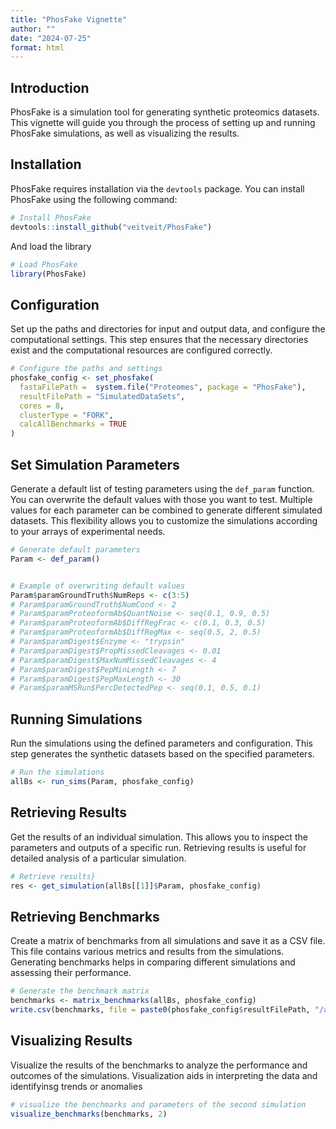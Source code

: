 ```yaml
---
title: "PhosFake Vignette"
author: ""
date: "2024-07-25"
format: html
---
```


## Introduction

PhosFake is a simulation tool for generating synthetic proteomics datasets. This vignette will guide you through the process of setting up and running PhosFake simulations, as well as visualizing the results.

## Installation

PhosFake requires installation via the `devtools` package. You can install PhosFake using the following command:

```r
# Install PhosFake
devtools::install_github("veitveit/PhosFake")
```

And load the library
```r
# Load PhosFake
library(PhosFake)
```

## Configuration

Set up the paths and directories for input and output data, and configure the computational settings. This step ensures that the necessary directories exist and the computational resources are configured correctly.

```r
# Configure the paths and settings
phosfake_config <- set_phosfake(
  fastaFilePath =  system.file("Proteomes", package = "PhosFake"),
  resultFilePath = "SimulatedDataSets",
  cores = 8,
  clusterType = "FORK",
  calcAllBenchmarks = TRUE
)
```

## Set Simulation Parameters

Generate a default list of testing parameters using the `def_param` function. You can overwrite the default values with those you want to test. Multiple values for each parameter can be combined to generate different simulated datasets. This flexibility allows you to customize the simulations according to your arrays of experimental needs.

```r
# Generate default parameters
Param <- def_param()


# Example of overwriting default values
Param$paramGroundTruth$NumReps <- c(3:5)
# Param$paramGroundTruth$NumCond <- 2
# Param$paramProteoformAb$QuantNoise <- seq(0.1, 0.9, 0.5)
# Param$paramProteoformAb$DiffRegFrac <- c(0.1, 0.3, 0.5)
# Param$paramProteoformAb$DiffRegMax <- seq(0.5, 2, 0.5)
# Param$paramDigest$Enzyme <- "trypsin"
# Param$paramDigest$PropMissedCleavages <- 0.01
# Param$paramDigest$MaxNumMissedCleavages <- 4
# Param$paramDigest$PepMinLength <- 7
# Param$paramDigest$PepMaxLength <- 30
# Param$paramMSRun$PercDetectedPep <- seq(0.1, 0.5, 0.1)
```

## Running Simulations

Run the simulations using the defined parameters and configuration. This step generates the synthetic datasets based on the specified parameters.

```r
# Run the simulations
allBs <- run_sims(Param, phosfake_config)

```

## Retrieving Results

Get the results of an individual simulation. This allows you to inspect the parameters and outputs of a specific run. Retrieving results is useful for detailed analysis of a particular simulation.

```r
# Retrieve results}
res <- get_simulation(allBs[[1]]$Param, phosfake_config)

```

## Retrieving Benchmarks

Create a matrix of benchmarks from all simulations and save it as a CSV file. This file contains various metrics and results from the simulations. Generating benchmarks helps in comparing different simulations and assessing their performance.

```r
# Generate the benchmark matrix
benchmarks <- matrix_benchmarks(allBs, phosfake_config)
write.csv(benchmarks, file = paste0(phosfake_config$resultFilePath, "/allBenchmarks.csv"))

```

## Visualizing Results

Visualize the results of the benchmarks to analyze the performance and outcomes of the simulations. Visualization aids in interpreting the data and identifyinsg trends or anomalies

```r
# visualize the benchmarks and parameters of the second simulation
visualize_benchmarks(benchmarks, 2)

```
